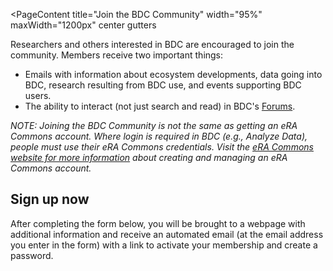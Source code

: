 
<PageContent 
  title="Join the BDC Community"
  width="95%" maxWidth="1200px" center gutters
>
  Researchers and others interested in BDC are encouraged to join the community.
  Members receive two important things:
  
  - Emails with information about ecosystem developments, data going into BDC,
    research resulting from BDC use, and events supporting BDC users.
  - The ability to interact (not just search and read) in
    BDC's [Forums](https://bdcatalyst.freshdesk.com/support/discussions/60000024585).
  
  *NOTE: Joining the BDC Community is not the same as getting an eRA Commons account.
  Where login is required in BDC (e.g., Analyze Data), people must use their eRA Commons
  credentials. Visit the [eRA Commons website for more information](https://www.era.nih.gov/register-accounts/create-and-edit-an-account.htm)
  about creating and managing an eRA Commons account.*
  
  ## Sign up now
  
  After completing the form below, you will be brought to a webpage with additional
  information and receive an automated email (at the email address you enter in the form)
  with a link to activate your membership and create a password.

  <JoinForm />

</PageContent>